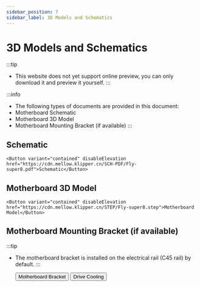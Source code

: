 ```yaml
---
sidebar_position: 7
sidebar_label: 3D Models and Schematics
---
```



# 3D Models and Schematics


:::tip
* This website does not yet support online preview, you can only download it and preview it yourself.
:::

:::info
* The following types of documents are provided in this document:
* Motherboard Schematic
* Motherboard 3D Model
* Motherboard Mounting Bracket (if available)
:::

## Schematic

    <Button variant="contained" disableElevation href="https://cdn.mellow.klipper.cn/SCH-PDF/Fly-super8.pdf">Schematic</Button>


## Motherboard 3D Model

    <Button variant="contained" disableElevation href="https://cdn.mellow.klipper.cn/STEP/Fly-super8.step">Motherboard Model</Button>


## Motherboard Mounting Bracket (if available)

:::tip
* The motherboard bracket is installed on the electrical rail (C45 rail) by default.
:::

    <Button variant="contained" disableElevation href="https://www.printables.com/model/351445-snakeoilxys-mellow-super-8-din-mounter-remix">Motherboard Bracket</Button>
    <Button variant="contained" disableElevation href="https://www.printables.com/model/521770-voron-mellow-super8-pro-drives-dual-fans">Drive Cooling</Button>